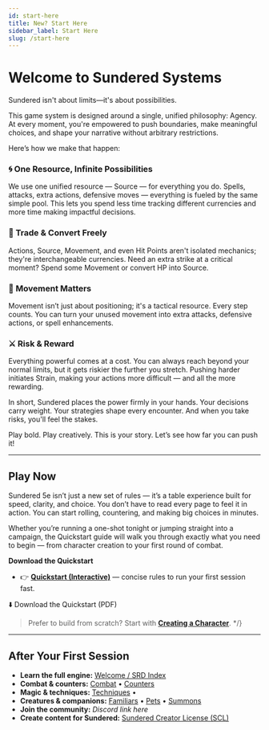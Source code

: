 ```yaml
---
id: start-here
title: New? Start Here
sidebar_label: Start Here
slug: /start-here
---
```


# Welcome to Sundered Systems

Sundered isn't about limits—it's about possibilities.

This game system is designed around a single, unified philosophy: Agency. At every moment, you're empowered to push boundaries, make meaningful choices, and shape your narrative without arbitrary restrictions.

Here’s how we make that happen:

### 🌀 One Resource, Infinite Possibilities
We use one unified resource — Source — for everything you do. Spells, attacks, extra actions, defensive moves — everything is fueled by the same simple pool. This lets you spend less time tracking different currencies and more time making impactful decisions.

### 🔄 Trade & Convert Freely
Actions, Source, Movement, and even Hit Points aren't isolated mechanics; they're interchangeable currencies. Need an extra strike at a critical moment? Spend some Movement or convert HP into Source.

### 🧭 Movement Matters
Movement isn’t just about positioning; it's a tactical resource. Every step counts. You can turn your unused movement into extra attacks, defensive actions, or spell enhancements.

### ⚔️ Risk & Reward
Everything powerful comes at a cost. You can always reach beyond your normal limits, but it gets riskier the further you stretch. Pushing harder initiates Strain, making your actions more difficult — and all the more rewarding.

In short, Sundered places the power firmly in your hands. Your decisions carry weight. Your strategies shape every encounter. And when you take risks, you'll feel the stakes.

Play bold. Play creatively. This is your story. Let’s see how far you can push it!

---

## Play Now

Sundered 5e isn’t just a new set of rules — it’s a table experience built for speed, clarity, and choice. 
You don’t have to read every page to feel it in action. You can start rolling, countering, and making big choices in minutes.

Whether you’re running a one-shot tonight or jumping straight into a campaign, the Quickstart guide will walk you through exactly what you need to begin — from character creation to your first round of combat.

**Download the Quickstart**  
- 👉 **[Quickstart (Interactive)](./quickstart-interactive)** — concise rules to run your first session fast.  

<Link className="button button--primary button--lg" to="/downloads/quickstart.pdf">
  ⬇️ Download the Quickstart (PDF)
</Link>




>
> Prefer to build from scratch? Start with **[Creating a Character](/docs/creating-a-character)**.
*/}
---

## After Your First Session

- **Learn the full engine:** [Welcome / SRD Index](./start-here)  
- **Combat & counters:** [Combat](./combat) • [Counters](./counters)  
- **Magic & techniques:** [Techniques](./techniques) • 
- **Creatures & companions:** [Familiars](./familiars) • [Pets](./pets) • [Summons](./summoned-creatures)  
- **Join the community:** _Discord link here_  
- **Create content for Sundered:** [Sundered Creator License (SCL)](./SCL)

